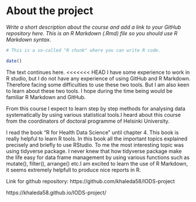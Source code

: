 
# About the project

*Write a short description about the course and add a link to your GitHub repository here. This is an R Markdown (.Rmd) file so you should use R Markdown syntax.*

```r
# This is a so-called "R chunk" where you can write R code.

date()

```
The text continues here.
<<<<<<< HEAD
I have some experience to work in R studio, but I do not have any experience of using GitHub and R Markdown. Therefore facing some difficulties to use these two tools. But I am also keen to learn about these two tools. I hope during the time being  would be familiar R Markdown and GitHub.

From this course I expect to learn step by step methods for analysing data systematically by using various statistical tools.I heard about this course from the coordinators of doctoral programme of Helsinki University.


I read the book "R for Health Data Science" until chapter 4. This book is really helpful to learn R tools. In this book all the important topics explained precisely and briefly to use RStudio. To me the most interesting topic was using  tidyverse package. I never knew that how tidyverse package make the life easy for data frame management by using various functions such as mutate(), filter(), arrange() etc.I am excited to learn the use of R Markdown, it seems extremely helpfull to produce nice reports in R.

Link for github repository:
https://github.com/khaleda58/IODS-project

https://khaleda58.github.io/IODS-project/




